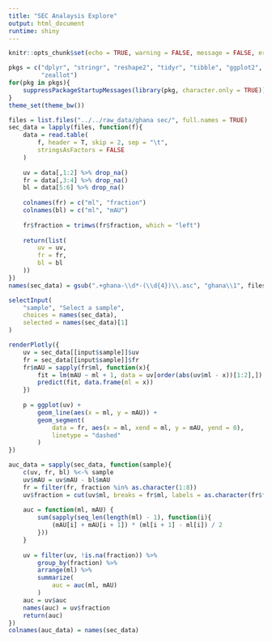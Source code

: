 ```yaml
---
title: "SEC Analaysis Explore"
output: html_document
runtime: shiny
---
```


```r
knitr::opts_chunk$set(echo = TRUE, warning = FALSE, message = FALSE, error = FALSE)
```

```r
pkgs = c("dplyr", "stringr", "reshape2", "tidyr", "tibble", "ggplot2", "plotly",
         "zeallot")
for(pkg in pkgs){
    suppressPackageStartupMessages(library(pkg, character.only = TRUE))
}
theme_set(theme_bw())
```

```r
files = list.files("../../raw_data/ghana sec/", full.names = TRUE)
sec_data = lapply(files, function(f){
    data = read.table(
        f, header = T, skip = 2, sep = "\t",
        stringsAsFactors = FALSE
    )
    
    uv = data[,1:2] %>% drop_na()
    fr = data[,3:4] %>% drop_na()
    bl = data[5:6] %>% drop_na()
    
    colnames(fr) = c("ml", "fraction")
    colnames(bl) = c("ml", "mAU")
    
    fr$fraction = trimws(fr$fraction, which = "left")
    
    return(list(
        uv = uv,
        fr = fr,
        bl = bl
    ))
})
names(sec_data) = gsub(".+ghana-\\d*-(\\d{4})\\.asc", "ghana\\1", files)
```


```r
selectInput(
    "sample", "Select a sample",
    choices = names(sec_data),
    selected = names(sec_data)[1]
)
```


```r
renderPlotly({
    uv = sec_data[[input$sample]]$uv
    fr = sec_data[[input$sample]]$fr
    fr$mAU = sapply(fr$ml, function(x){
        fit = lm(mAU ~ ml + 1, data = uv[order(abs(uv$ml - x))[1:2],])
        predict(fit, data.frame(ml = x))
    })
    
    p = ggplot(uv) +
        geom_line(aes(x = ml, y = mAU)) +
        geom_segment(
            data = fr, aes(x = ml, xend = ml, y = mAU, yend = 0),
            linetype = "dashed"
        )
})
```


```r
auc_data = sapply(sec_data, function(sample){
    c(uv, fr, bl) %<-% sample
    uv$mAU = uv$mAU - bl$mAU
    fr = filter(fr, fraction %in% as.character(1:8))
    uv$fraction = cut(uv$ml, breaks = fr$ml, labels = as.character(fr$fraction[-nrow(fr)]))
    
    auc = function(ml, mAU) {
        sum(sapply(seq_len(length(ml) - 1), function(i){
            (mAU[i] + mAU[i + 1]) * (ml[i + 1] - ml[i]) / 2
        }))
    }
    
    uv = filter(uv, !is.na(fraction)) %>%
        group_by(fraction) %>%
        arrange(ml) %>%
        summarize(
            auc = auc(ml, mAU)
        )
    auc = uv$auc
    names(auc) = uv$fraction
    return(auc)
})
colnames(auc_data) = names(sec_data)
```

